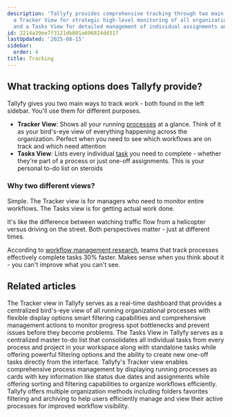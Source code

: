 ```yaml
---
description: 'Tallyfy provides comprehensive tracking through two main interfaces:
  a Tracker View for strategic high-level monitoring of all organizational processes
  and a Tasks View for detailed management of individual assignments and one-off tasks.'
id: 2214a39ee7f3121db801a696824dd317
lastUpdated: '2025-08-15'
sidebar:
  order: 4
title: Tracking
---
```


## What tracking options does Tallyfy provide?

Tallyfy gives you two main ways to track work - both found in the left sidebar. You'll use them for different purposes.

*   **Tracker View**: Shows all your running [processes](/products/pro/tracking-and-tasks/processes/) at a glance. Think of it as your bird's-eye view of everything happening across the organization. Perfect when you need to see which workflows are on track and which need attention
*   **Tasks View**: Lists every individual [task](/products/pro/tracking-and-tasks/tasks/) you need to complete - whether they're part of a process or just one-off assignments. This is your personal to-do list on steroids

### Why two different views?

Simple. The Tracker view is for managers who need to monitor entire workflows. The Tasks view is for getting actual work done.

It's like the difference between watching traffic flow from a helicopter versus driving on the street. Both perspectives matter - just at different times.

According to [workflow management research](https://www.gartner.com/reviews/market/business-process-management-platforms), teams that track processes effectively complete tasks 30% faster. Makes sense when you think about it - you can't improve what you can't see.


<PageTree />


## Related articles
<CardGrid>
<LinkTitleCard header="<b>Tracking And Tasks > Tracker view</b>" href="/products/pro/tracking-and-tasks/tracker-view/" > The Tracker view in Tallyfy serves as a real-time dashboard that provides a centralized bird's-eye view of all running organizational processes with flexible display options smart filtering capabilities and comprehensive management actions to monitor progress spot bottlenecks and prevent issues before they become problems. </LinkTitleCard>
<LinkTitleCard header="<b>Tracking And Tasks > Tasks view</b>" href="/products/pro/tracking-and-tasks/tasks-view/" > The Tasks View in Tallyfy serves as a centralized master to-do list that consolidates all individual tasks from every process and project in your workspace along with standalone tasks while offering powerful filtering options and the ability to create new one-off tasks directly from the interface. </LinkTitleCard>
<LinkTitleCard header="<b>Tracker View > Manage and track my processes</b>" href="/products/pro/tracking-and-tasks/tracker-view/how-can-i-manage-and-track-my-processes-on-tallyfy/" > Tallyfy's Tracker view enables comprehensive process management by displaying running processes as cards with key information like status due dates and assignments while offering sorting and filtering capabilities to organize workflows efficiently. </LinkTitleCard>
<LinkTitleCard header="<b>Tracker View > Organize processes</b>" href="/products/pro/tracking-and-tasks/tracker-view/organize-processes/" > Tallyfy offers multiple organization methods including folders favorites filtering and archiving to help users efficiently manage and view their active processes for improved workflow visibility. </LinkTitleCard>
</CardGrid>